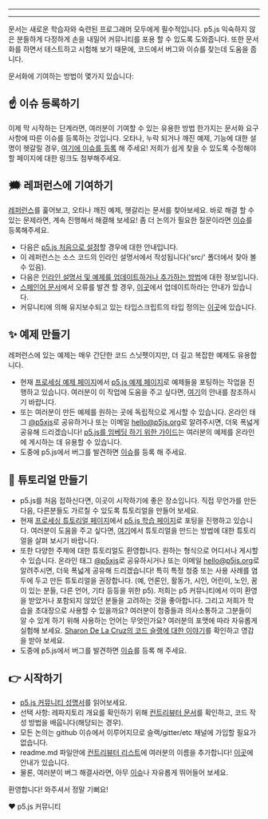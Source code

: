 
---

---
문서는 새로운 학습자와 숙련된 프로그래머 모두에게 필수적입니다. p5.js 익숙하지 않은 분들하게 다정하게 손을 내밀어 커뮤니티를 포용 할 수 있도록 도와줍니다. 또한 문서화를 하면서 테스트하고 시험해 보기 때문에, 코드에서 버그와 이슈를 찾는데 도움을 줍니다.

문서화에 기여하는 방법이 몇가지 있습니다:

## ☝️ 이슈 등록하기
이제 막 시작하는 단계라면, 여러분이 기여할 수 있는 유용한 방법 한가지는 문서화 요구사항에 따른 이슈를 등록하는 것입니다. 오타나, 누락 되거나 깨진 예제, 기능에 대한 설명이 헷갈릴 경우, [여기에 이슈를 등록](https://github.com/processing/p5.js/issues) 해 주세요! 저희가 쉽게 찾을 수 있도록 수정해야 할 페이지에 대한 링크도 첨부해주세요.

## 🗯 레퍼런스에 기여하기
[레퍼런스](http://p5js.org/reference/)를 훑어보고, 오타나 깨진 예제, 헷갈리는 문서를 찾아보세요. 바로 해결 할 수 있는 문제라면, 계속 진행해서 해결해 보세요! 좀 더 논의가 필요한 질문이라면 [이슈](https://github.com/processing/p5.js/issues/new)를 등록해주세요.
* 다음은 [p5.js 처음으로 설정](./README/)할 경우에 대한 안내입니다.
* 이 레퍼런스는 소스 코드의 인라인 설명서에서 작성됩니다('src/' 폴더에서 찾아 볼 수 있음).
* 다음은 [인라인 설명서 및 예제를 업데이트하거나 추가하는 방법](./inline_documentation/)에 대한 정보입니다.
* [스페인어 문서](http://p5js.org/es)에서 오류를 발견 할 경우, [이곳](https://github.com/processing/p5.js-website#internationalization-i18n-and-structure)에서 업데이트하라는 안내가 있습니다.
* 커뮤니티에 의해 유지보수되고 있는 타입스크립트의 타입 정의는 [이곳](https://github.com/p5-types/p5.ts)에 있습니다.

## ✨ 예제 만들기
레퍼런스에 있는 예제는 매우 간단한 코드 스닛펫이지만, 더 길고 복잡한 예제도 유용합니다.
* 현재 [프로세싱 예제 페이지](https://processing.org/examples/)에서 [p5.js 예제 페이지](http://p5js.org/examples)로 예제들을 포팅하는 작업을 진행하고 있습니다. 여러분이 이 작업에 도움을 주고 싶다면, [여기](https://github.com/processing/p5.js-website/blob/main/contributor_docs/Adding_examples/)의 안내를 참조하시기 바랍니다.
* 또는 여러분이 만든 예제를 원하는 곳에 독립적으로 게시할 수 있습니다. 온라인 태그 [@p5xjs](https://twitter.com/p5xjs)로 공유하거나 또는 이메일 [hello@p5js.org](mailto:hello@p5js.org)로 알려주시면, 더욱 폭넓게 공유해 드리겠습니다! [p5.js를 임베딩 하기 위한 가이드](https://github.com/processing/p5.js/wiki/Embedding-p5.js)는 여러분의 예제를 온라인에 게시하는 데 유용할 수 있습니다.
* 도중에 p5.js에서 버그를 발견하면 [이슈](https://github.com/processing/p5.js/issues)를 등록 해 주세요.

## 👯 튜토리얼 만들기
* p5.js를 처음 접하신다면, 이곳이 시작하기에 좋은 장소입니다. 직접 무언가를 만든 다음, 다른분들도 가르칠 수 있도록 튜토리얼을 만들어 보세요.
* 현재 [프로세싱 튜토리얼 페이지](https://processing.org/tutorials)에서 [p5.js 학습 페이지](http://p5js.org/learn)로 포팅을 진행하고 있습니다. 여러분이 도움을 주고 싶다면, [여기](https://p5js.org/learn/tutorial-guide.html)에서 튜토리얼을 만드는 방법에 대한 튜토리얼을 살펴 보시기 바랍니다.
* 또한 다양한 주제에 대한 튜토리얼도 환영합니다. 원하는 형식으로 어디서나 게시할 수 있습니다. 온라인 태그 [@p5xjs](https://twitter.com/p5xjs)로 공유하시거나 또는 이메일 [hello@p5js.org](mailto:hello@p5js.org)로 알려주시면, 더욱 폭넓게 공유해 드리겠습니다! 특히 특정 청중 또는 사용 사례를 염두에 두고 만든 튜토리얼을 권장합니다. (예, 언론인, 활동가, 시인, 어린이, 노인, 꿈이 있는 분들, 다른 언어, 기타 등등을 위한 p5). 저희는 p5 커뮤니티에서 이미 환영을 받았거나 포함되지 않았던 분들을 고려하는 것을 좋아합니다. 그리고 저희가 학습을 초대장으로 사용할 수 있을까요? 여러분이 청중들과 의사소통하고 그분들이 알 수 있게 하기 위해 사용하는 언어는 무엇인가요? 여러분의 포맷에 따라 자유롭게 실험해 보세요. [Sharon De La Cruz의 코드 슬랭에 대한 이야기](https://www.youtube.com/watch?v=CFT6w9NKfCs)를 확인하고 영감을 받아 보세요.
* 도중에 p5.js에서 버그를 발견하면 [이슈](https://github.com/processing/p5.js/issues)를 등록 해 주세요.

## 👉 시작하기
* [p5.js 커뮤니티 성명서](http://p5js.org/community/)를 읽어보세요.
* 선택 사항: 레파지토리 개요를 확인하기 위해 [컨트리뷰터 문서](./README/)를 확인하고, 코드 작성 방법을 배웁니다(해당되는 경우).
* 모든 논의는 github 이슈에서 이루어지므로 슬랙/gitter/etc 채널에 가입할 필요가 없습니다.
* readme.md 파일안에 [컨트리뷰터 리스트](https://github.com/processing/p5.js#contributors)에 여러분의 이름을 추가합니다!  [이곳](https://github.com/processing/p5.js/issues/2309)에 안내가 있습니다.
* 물론, 여러분이 버그 해결사라면, 아무 [이슈](https://github.com/processing/p5.js/issues)나 자유롭게 뛰어들어 보세요.

환영합니다! 와주셔서 정말 기뻐요!

❤️ p5.js 커뮤니티

  